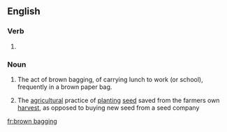 ==English==

===Verb===
{{head|en|present participle}}

# {{present participle of|brown bag|lang=en|nocat=1}}

===Noun===
{{en-noun|-}}

# The act of brown bagging, of carrying lunch to work (or school), frequently in a brown paper bag.
# {{lb|en|agricultural}} The [[agricultural]] practice of [[planting]] [[seed]] saved from the farmers own [[harvest]], as opposed to buying new seed from a seed company

[[fr:brown bagging]]